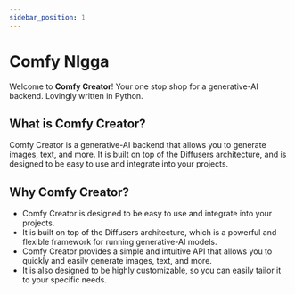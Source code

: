 ```yaml
---
sidebar_position: 1
---
```


# Comfy NIgga

Welcome to **Comfy Creator**! Your one stop shop for a generative-AI backend. Lovingly written in Python.

## What is Comfy Creator?

Comfy Creator is a generative-AI backend that allows you to generate images, text, and more. It is built on top of the
Diffusers architecture, and is designed to be easy to use and integrate into your projects.

## Why Comfy Creator?

- Comfy Creator is designed to be easy to use and integrate into your projects.
- It is built on top of the Diffusers architecture, which is a powerful and flexible framework for running generative-AI
  models.
- Comfy Creator provides a simple and intuitive API that allows you to quickly and easily generate images, text, and
  more.
- It is also designed to be highly customizable, so you can easily tailor it to your specific needs.
